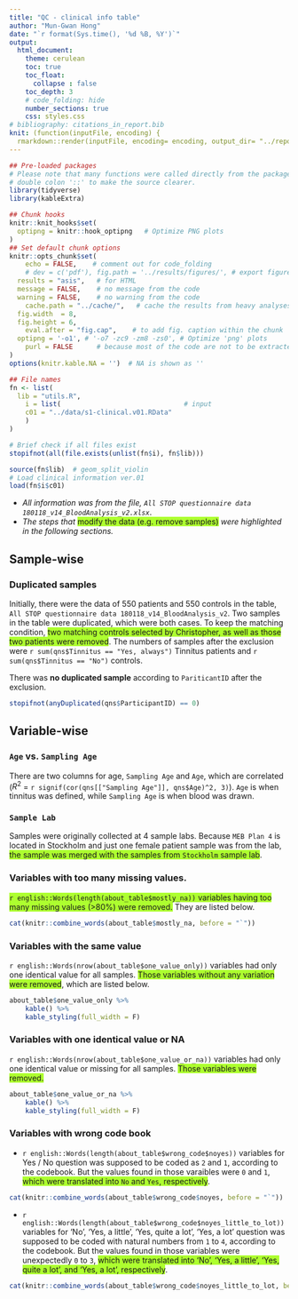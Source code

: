 ```yaml
---
title: "QC - clinical info table"
author: "Mun-Gwan Hong"
date: "`r format(Sys.time(), '%d %B, %Y')`"
output:
  html_document:
    theme: cerulean
    toc: true
    toc_float: 
      collapse : false
    toc_depth: 3
    # code_folding: hide
    number_sections: true
    css: styles.css
# bibliography: citations_in_report.bib
knit: (function(inputFile, encoding) {
  rmarkdown::render(inputFile, encoding= encoding, output_dir= "../reports") })
---
```


```r
## Pre-loaded packages
# Please note that many functions were called directly from the package using 
# double colon '::' to make the source clearer. 
library(tidyverse)
library(kableExtra)

## Chunk hooks
knitr::knit_hooks$set(
  optipng = knitr::hook_optipng   # Optimize PNG plots
)
## Set default chunk options
knitr::opts_chunk$set(
	echo = FALSE,    # comment out for code_folding
	# dev = c('pdf'), fig.path = '../results/figures/', # export figures to pdf files
  results = "asis",   # for HTML
  message = FALSE,    # no message from the code
  warning = FALSE,    # no warning from the code
	cache.path = "../cache/",   # cache the results from heavy analyses
  fig.width  = 8,
  fig.height = 6,
	eval.after = "fig.cap",    # to add fig. caption within the chunk
  optipng = '-o1', # '-o7 -zc9 -zm8 -zs0', # Optimize 'png' plots
	purl = FALSE      # because most of the code are not to be extracted
)
options(knitr.kable.NA = '')  # NA is shown as ''
```

```r
## File names
fn <- list(
  lib = "utils.R",
	i = list(                               # input
    c01 = "../data/s1-clinical.v01.RData"	
	)
)

# Brief check if all files exist
stopifnot(all(file.exists(unlist(fn$i), fn$lib)))

source(fn$lib)  # geom_split_violin
# Load clinical information ver.01
load(fn$i$c01)
```

* *All information was from the file, `All STOP questionnaire data 180118_v14_BloodAnalysis_v2.xlsx`*.
* *The steps that *<span style="background-color:greenyellow">modify the data (e.g. remove samples)</span> *were highlighted in the following sections.*

## Sample-wise

### Duplicated samples

Initially, there were the data of 550 patients and 550 controls in the table, `All STOP questionnaire data 180118_v14_BloodAnalysis_v2`. 
Two samples in the table were duplicated, which were both cases. 
To keep the matching condition, <span style="background-color:greenyellow">two matching controls selected by Christopher, as well as those two patients were removed</span>. 
The numbers of samples after the exclusion were `r sum(qns$Tinnitus == "Yes, always")` Tinnitus patients and `r sum(qns$Tinnitus == "No")` controls. 

There was **no duplicated sample** according to `PariticantID` after the exclusion. 

```r
stopifnot(anyDuplicated(qns$ParticipantID) == 0)
```

## Variable-wise

### `Age` vs. `Sampling Age`

There are two columns for age, `Sampling Age` and `Age`, which are correlated ($R^2$ = `r signif(cor(qns[["Sampling Age"]], qns$Age)^2, 3)`). 
`Age` is when tinnitus was defined, while `Sampling Age` is when blood was drawn. 

### `Sample Lab`

Samples were originally collected at 4 sample labs. 
Because `MEB Plan 4` is located in Stockholm and just one female patient sample was from the lab, <span style="background-color:greenyellow">the sample was merged with the samples from `Stockholm` sample lab</span>. 

### Variables with too many missing values. 

<span style="background-color:greenyellow">`r english::Words(length(about_table$mostly_na))` variables having too many missing values (>80%) were removed.</span>
They are listed below.

```r
cat(knitr::combine_words(about_table$mostly_na, before = "`"))
```

### Variables with the same value

`r english::Words(nrow(about_table$one_value_only))` variables had only one identical value for all samples. 
<span style="background-color:greenyellow">Those variables without any variation were removed</span>, which are listed below.

```r
about_table$one_value_only %>% 
    kable() %>% 
    kable_styling(full_width = F)
```

### Variables with one identical value or NA

`r english::Words(nrow(about_table$one_value_or_na))` variables had only one identical value or missing for all samples.
<span style="background-color:greenyellow">Those variables were removed.</span>

```r
about_table$one_value_or_na %>% 
    kable() %>% 
    kable_styling(full_width = F)
```

###  Variables with wrong code book

* `r english::Words(length(about_table$wrong_code$noyes))` variables for Yes / No question was supposed to be coded as `2` and `1`, according to the codebook. 
But the values found in those varaibles were `0` and `1`, <span style="background-color:greenyellow">which were translated into `No` and `Yes`, respectively</span>.

```r
cat(knitr::combine_words(about_table$wrong_code$noyes, before = "`"))
```

* `r english::Words(length(about_table$wrong_code$noyes_little_to_lot))` variables for 'No', 'Yes, a little', 'Yes, quite a lot', 'Yes, a lot' question was supposed to be coded with natural numbers from `1` to `4`, according to the codebook. 
But the values found in those variables were unexpectedly `0` to `3`, <span style="background-color:greenyellow">which were translated into 'No', 'Yes, a little', 'Yes, quite a lot', and 'Yes, a lot', respectively</span>.

```r
cat(knitr::combine_words(about_table$wrong_code$noyes_little_to_lot, before = "`"))
```

